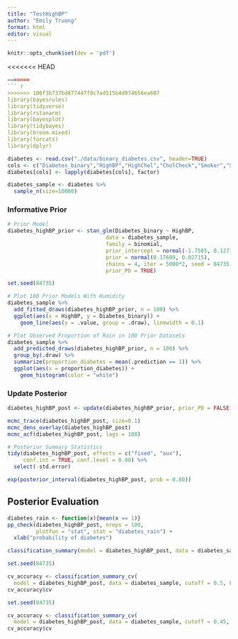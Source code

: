 ```yaml
---
title: "TestHighBP"
author: "Emily Truong"
format: html
editor: visual
---
```


```r
knitr::opts_chunk$set(dev = 'pdf')
```

<<<<<<< HEAD
```r
=======
``` r
>>>>>>> 186f3b737bd877447f8c7ad515b4d974656ea607
library(bayesrules)
library(tidyverse)
library(rstanarm)
library(bayesplot)
library(tidybayes)
library(broom.mixed)
library(forcats)
library(dplyr)
```

```r
diabetes <- read.csv("./data/binary_diabetes.csv", header=TRUE)
cols <- c("Diabetes_binary","HighBP","HighChol","CholCheck","Smoker","Stroke","HeartDiseaseorAttack","PhysActivity","Fruits","Veggies","HvyAlcoholConsump","AnyHealthcare","NoDocbcCost","DiffWalk","Sex")
diabetes[cols] <- lapply(diabetes[cols], factor)
```

```r
diabetes_sample <- diabetes %>%
  sample_n(size=10000)
```

### Informative Prior

```r
# Prior Model
diabetes_highBP_prior <- stan_glm(Diabetes_binary ~ HighBP,
                               data = diabetes_sample,
                               family = binomial,
                               prior_intercept = normal(-1.7585, 0.1273),
                               prior = normal(0.17609, 0.02715),
                               chains = 4, iter = 5000*2, seed = 84735,
                               prior_PD = TRUE)
```

```r
set.seed(84735)

# Plot 100 Prior Models With Humidity
diabetes_sample %>% 
  add_fitted_draws(diabetes_highBP_prior, n = 100) %>%
  ggplot(aes(x = HighBP, y = Diabetes_binary)) +
    geom_line(aes(y = .value, group = .draw), linewidth = 0.1)

# Plot Observed Proportion of Rain in 100 Prior Datasets
diabetes_sample %>% 
  add_predicted_draws(diabetes_highBP_prior, n = 100) %>% 
  group_by(.draw) %>% 
  summarize(proportion_diabetes = mean(.prediction == 1)) %>% 
  ggplot(aes(x = proportion_diabetes)) +
    geom_histogram(color = "white")
```

### Update Posterior

```r
diabetes_highBP_post <- update(diabetes_highBP_prior, prior_PD = FALSE)
```

```r
mcmc_trace(diabetes_highBP_post, size=0.1)
mcmc_dens_overlay(diabetes_highBP_post)
mcmc_acf(diabetes_highBP_post, lags = 100)
```

```r
# Posterior Summary Statistics
tidy(diabetes_highBP_post, effects = c("fixed", "aux"),
     conf.int = TRUE, conf.level = 0.80) %>% 
  select(-std.error)
```

```r
exp(posterior_interval(diabetes_highBP_post, prob = 0.80))
```

## Posterior Evaluation

```r
diabetes_rain <- function(x){mean(x == 1)}
pp_check(diabetes_highBP_post, nreps = 100,
         plotfun = "stat", stat = "diabetes_rain") + 
  xlab("probability of diabetes")
```

```r
classification_summary(model = diabetes_highBP_post, data = diabetes_sample, cutoff = 0.15)
```

```r
set.seed(84735)

cv_accuracy <- classification_summary_cv(
  model = diabetes_highBP_post, data = diabetes_sample, cutoff = 0.5, k = 10)
cv_accuracy$cv
```

```r
set.seed(84735)

cv_accuracy <- classification_summary_cv(
  model = diabetes_highBP_post, data = diabetes_sample, cutoff = 0.45, k = 10)
cv_accuracy$cv
```
